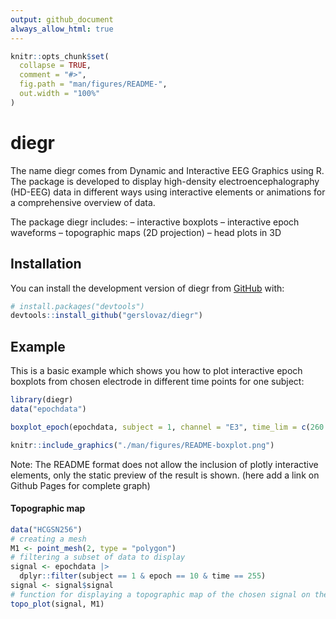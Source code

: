 ```yaml
---
output: github_document
always_allow_html: true
---
```


<!-- README.md is generated from README.Rmd. Please edit that file -->

```r
knitr::opts_chunk$set(
  collapse = TRUE,
  comment = "#>",
  fig.path = "man/figures/README-",
  out.width = "100%"
)
```

# diegr

<!-- badges: start -->
<!-- badges: end -->

The name diegr comes from Dynamic and Interactive EEG Graphics using R. The package is developed to display high-density electroencephalography (HD-EEG) data in different ways using interactive elements or animations for a comprehensive overview of data.

The package diegr includes: 
 -- interactive boxplots 
 -- interactive epoch waveforms
 -- topographic maps (2D projection) 
 -- head plots in 3D

## Installation

You can install the development version of diegr from [GitHub](https://github.com/) with:

``` r
# install.packages("devtools")
devtools::install_github("gerslovaz/diegr")
```

## Example

This is a basic example which shows you how to plot interactive epoch boxplots from chosen electrode in different time points for one subject:

```r
library(diegr)
data("epochdata")
```

```r
boxplot_epoch(epochdata, subject = 1, channel = "E3", time_lim = c(260:270))
```


```r
knitr::include_graphics("./man/figures/README-boxplot.png")
```

Note: The README format does not allow the inclusion of plotly interactive elements, only the static preview of the result is shown. (here add a link on Github Pages for complete graph)

#### Topographic map

```r
data("HCGSN256")
# creating a mesh
M1 <- point_mesh(2, type = "polygon")
# filtering a subset of data to display 
signal <- epochdata |>
  dplyr::filter(subject == 1 & epoch == 10 & time == 255) 
signal <- signal$signal
# function for displaying a topographic map of the chosen signal on the created mesh M1
topo_plot(signal, M1)
```

<!-- You'll still need to render `README.Rmd` regularly, to keep `README.md` up-to-date. `devtools::build_readme()` is handy for this. -->

<!-- You can also embed plots, for example: -->

<!-- ```{r pressure, echo = FALSE} -->
<!-- plot(pressure) -->
<!-- ``` -->

<!-- In that case, don't forget to commit and push the resulting figure files, so they display on GitHub and CRAN. -->
